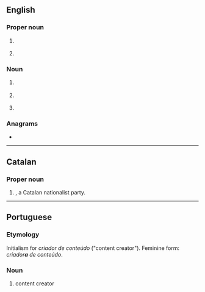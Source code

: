 {{also|CTC}}
==English==

===Proper noun===
{{en-proper-noun}}

# {{lb|en|business}} {{w|Control Data Corporation}}
# {{lb|en|medical|US}} {{w|Centers for Disease Control and Prevention}}

===Noun===
{{en-noun}}

# {{lb|en|computing}} {{w|Connected Device Configuration}}
# {{lb|en|computing}} {{w|Change data capture}}
# {{lb|en|pathology}} {{initialism of|lang=en|[[center|Center]] [[for]] [[disease|Disease]] [[control|Control]]}}

===Anagrams===
* {{anagrams|en|a=ccd|CCD|DCC}}

----

==Catalan==
{{wikipedia|lang=ca}}

===Proper noun===
{{head|ca|proper noun}}

# {{lb|ca|politics|intitialism}} {{initialism of|lang=ca|{{w|Convergència Democràtica de Catalunya}}}}, a Catalan nationalist party.

----

==Portuguese==

===Etymology===
Initialism for ''criador de conteúdo'' ("content creator"). Feminine form: ''criador'''a''' de conteúdo''.

===Noun===
{{pt-noun|m-f|CDCs}}

# {{lb|pt|internet|initialism}} content creator {{gloss|forum or page editor}}